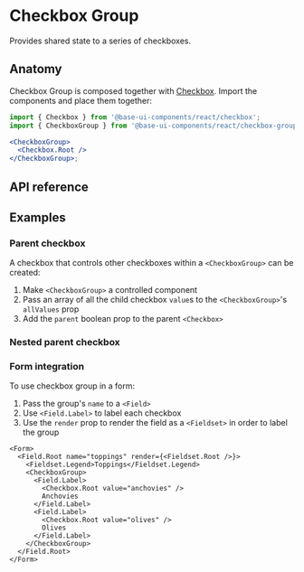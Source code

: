 # Checkbox Group

<Subtitle>Provides shared state to a series of checkboxes.</Subtitle>
<Meta
  name="description"
  content="A high-quality, unstyled React checkbox group component that provides a shared state for a series of checkboxes."
/>

<Demo path="./demos/hero" />

## Anatomy

Checkbox Group is composed together with [Checkbox](/react/components/checkbox). Import the components and place them together:

```jsx title="Anatomy"
import { Checkbox } from '@base-ui-components/react/checkbox';
import { CheckboxGroup } from '@base-ui-components/react/checkbox-group';

<CheckboxGroup>
  <Checkbox.Root />
</CheckboxGroup>;
```

## API reference

<Reference component="CheckboxGroup" />

## Examples

### Parent checkbox

A checkbox that controls other checkboxes within a `<CheckboxGroup>` can be created:

1. Make `<CheckboxGroup>` a controlled component
2. Pass an array of all the child checkbox `value`s to the `<CheckboxGroup>`'s `allValues` prop
3. Add the `parent` boolean prop to the parent `<Checkbox>`

<Demo path="./demos/parent" />

### Nested parent checkbox

<Demo compact path="./demos/nested" />

### Form integration

To use checkbox group in a form:

1. Pass the group's `name` to a `<Field>`
2. Use `<Field.Label>` to label each checkbox
3. Use the `render` prop to render the field as a `<Fieldset>` in order to label the group

```tsx title="Using CheckboxGroup in a form"
<Form>
  <Field.Root name="toppings" render={<Fieldset.Root />}>
    <Fieldset.Legend>Toppings</Fieldset.Legend>
    <CheckboxGroup>
      <Field.Label>
        <Checkbox.Root value="anchovies" />
        Anchovies
      </Field.Label>
      <Field.Label>
        <Checkbox.Root value="olives" />
        Olives
      </Field.Label>
    </CheckboxGroup>
  </Field.Root>
</Form>
```

<Demo compact path="./demos/form" />
